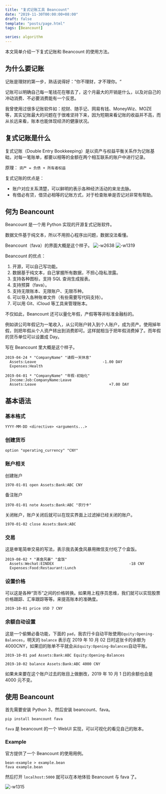 ```yaml
---
title: "复式记账工具 Beancount"
date: "2019-11-30T00:00:00+08:00"
draft: false
template: "posts/page.html"
tags: [Beancount]

series: algorithm
---
```


本文简单介绍一下复式记账和 Beancount 的使用方法。

## 为什么要记账

记账是理财的第一步，熟话说得好：”你不理财，才不理你。“

记账可以明确自己每一笔钱花在哪去了，这个月最大的开销是什么，以及对自己的冲动消费、不必要消费能有一个反思。

我曾使用过很多记账软件如：挖财、随手记、网易有钱、MoneyWiz、MOZE 等，其实记账最大的问题在于很难坚持下来，因为短期来看记账的收益并不高，而从长远来看，账本也能体现经济的健康状况。

## 复式记账是什么

复式记账（Double Entry Bookkeeping）是以资产与权益平衡关系作为记账基础，对每一笔账单，都要以相等的金额在两个相互联系的账户中进行记录。

原理：
`资产 = 负债 + 所有者权益`

复式记账的优点是：

- 账户对应关系清楚，可以鲜明的表示各种经济活动的来龙去脉。
- 有借必有贷，借贷必相等的记账方式，对于检查账单是否记对非常有帮助。

## 何为 Beancount

Beancount 是一个用 Python 实现的开源复式记账软件。

数据文件基于纯文本，所以不用担心程序出问题，数据没法看懂。

Beancount（fava）的界面大概是这个样子。
![-w2638](media/15676038764861/15676114899083.jpg)
![-w1319](media/15676038764861/15676115071325.jpg)

Beancount 的优点：

1. 开源，可以自己写功能。
2. 数据基于纯文本，自己掌握所有数据，不担心隐私泄露。
3. 支持各种图标，支持 SQL 查询生成报表。
4. 支持预算（fava）。
5. 支持无限账本、无限账户、无限币种。
6. 可以导入各种账单文件（有些需要写代码支持）。
7. 可以用 Git、iCloud 等工具来管理账本。

不仅如此，Beancount 还可以量化年假，产假等等非标准金融标的。

例如讲公司年假记为一笔收入，从公司账户转入到个人账户，成为资产。使用掉年假，则把年假从个人资产转出到消费即可。这样就相当于把年假消费掉了。而年假的货币单位可以设置成 Day。

写在 Beancount 里大概是这个样子。

```beancount
2019-04-24 * "CompanyName" "请假一天休息"
  Assets:Leave                              -1.00 DAY
  Expenses:Health

2019-04-01 * "CompanyName" "年假-初始化"
  Income:Job:CompanyName:Leave
  Assets:Leave                                 +7.00 DAY
```

## 基本语法

### 基本格式

```
YYYY-MM-DD <directive> <arguments...>
```

### 创建货币

```
option "operating_currency" "CNY"
```

### 账户相关

创建账户

```
1970-01-01 open Assets:Bank:ABC CNY
```

备注账户

```
1970-01-01 note Assets:Bank:ABC "农行卡"
```

关闭帐户，账户关闭后就可以在现实界面上过滤掉已经关闭的账户。

```
1970-01-02 close Assets:Bank:ABC
```

### 交易

这是单笔简单交易的写法，表示我去美食风暴用微信支付吃了个盒饭。

```
2019-08-02 * "美食风暴" "盒饭"
  Assets:Wechat:EINDEX                                  -18 CNY
  Expenses:Food:Restaurant:Lunch
```

### 设置价格

可以这是各种“货币”之间的价格转换。如果用上程序员思维，我们就可以实现股票价格跟踪、汇率跟踪等等。来提高账本的准确度。

```
2019-10-01 price USD 7 CNY
```

### 余额自动设置

这是一个偷懒必备功能，下面的 `pad`，我农行卡自动平账使用`Equity:Opening-Balances`，明天的 `balance` 表示在 2019 年 10 月 02 日时这张卡的余额为 4000CNY，如果旧的账单不平就会从`Equity:Opening-Balances`自动平账。

```
2019-10-01 pad Assets:Bank:ABC Equity:Opening-Balances

2019-10-02 balance Assets:Bank:ABC 4000 CNY
```

如果未来要在这个账户过去的账目上做删改，2019 年 10 月 1 日的余额也会是 4000 元不变。

## 使用 Beancount

首先需要安装 Python 3，然后安装 beancount、fava。

```
pip install beancount fava
```

`fava` 是 beancount 的一个 WebUI 实现，可以可视化的看见自己的账本。

### Example

官方提供了一个 Beancount 的使用用例。

```
bean-example > example.bean
fava example.bean
```

然后打开 `localhost:5000` 就可以在本地体验 Beancount 与 fava 了。

![-w1315](media/15676038764861/15676114399432.jpg)
